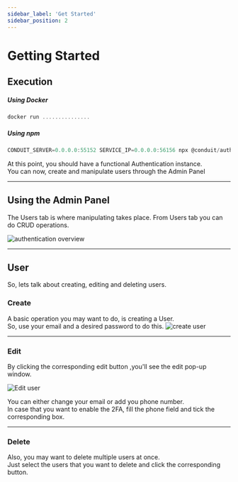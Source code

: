 ```yaml
---
sidebar_label: 'Get Started'
sidebar_position: 2
---
```


# Getting Started

## Execution

##### Using Docker

```jsx
docker run ...............
```

##### Using npm

```jsx
CONDUIT_SERVER=0.0.0.0:55152 SERVICE_IP=0.0.0.0:56156 npx @conduit/authentication start
```

At this point, you should have a functional Authentication instance.<br />
You can now, create and manipulate users  through the Admin Panel

-------------------------------------------------

## Using the Admin Panel

The Users tab is where manipulating takes place. From Users tab you can do CRUD operations.

![authentication overview](/img/modules/authentication/admin/authentication_overview.png)

-------------------------------------------------

## User

So, lets talk about creating, editing and deleting users.

### Create

A basic operation you may want to do, is creating a User.<br />
So, use your email and a desired password to do this.
![create user](/img/modules/authentication/admin/add_user.png)

-------------------------------------------------

### Edit

By clicking the corresponding edit button ,you'll see the edit pop-up window.

![Edit user](/img/modules/authentication/admin/edit_user.png)

You can either change your email or add you phone number.<br/>
In case that you want to enable the 2FA, fill the phone field and tick the corresponding box.<br/>

-------------------------------------------------

### Delete

Also, you may want to delete multiple users at once.<br />
Just select the users that you want to delete and click the corresponding button.
